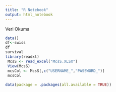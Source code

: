 ```yaml
---
title: "R Notebook"
output: html_notebook
---
```


Veri Okuma
```r
data()
df<-swiss
df
survival
library(readxl)
 McsS <- read_excel("McsS.XLSX")
 View(McsS)
 mcsCol <- McsS[,c("USERNAME_","PASSWORD_")]
 mcsCol
 
data(package = .packages(all.available = TRUE))
```

